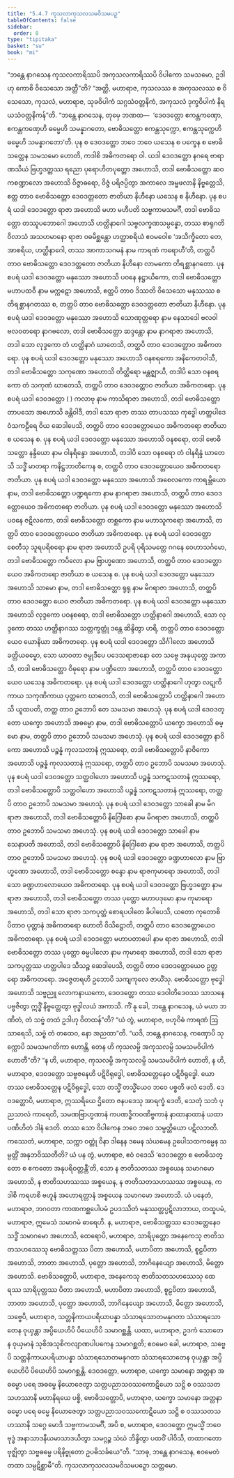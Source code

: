 ```yaml
---
title: "5.4.7 ကုသလာကုသလသမဝိသမပဉှ"
tableOfContents: false
sidebar:
  order: 8
type: "tipitaka"
basket: "su"
book: "mi"
---
```



<DynamicBreadcrumb />

<Division number="156" book="mi">

<Paragraph number="890" book="mi">
“ဘန္တေ နာဂသေန ကုသလကာရိဿပိ အကုသလကာရိဿပိ ဝိပါကော သမသမော, ဥဒါဟု ကောစိ ဝိသေသော အတ္ထီ”တိ? “အတ္ထိ, မဟာရာဇ, ကုသလဿ စ အကုသလဿ စ ဝိသေသော, ကုသလံ, မဟာရာဇ, သုခဝိပါကံ သဂ္ဂသံဝတ္တနိကံ, အကုသလံ ဒုက္ခဝိပါကံ နိရယသံဝတ္တနိကန်”တိ.
</Paragraph>

<Paragraph number="891" book="mi">
“ဘန္တေ နာဂသေန, တုမှေ ဘဏထ—  ‘ဒေဝဒတ္တော ဧကန္တကဏှော, ဧကန္တကဏှေဟိ ဓမ္မေဟိ သမန္နာဂတော, ဗောဓိသတ္တော ဧကန္တသုက္ကော, ဧကန္တသုက္ကေဟိ ဓမ္မေဟိ သမန္နာဂတော’တိ. ပုန စ ဒေဝဒတ္တော ဘဝေ ဘဝေ ယသေန စ ပက္ခေန စ ဗောဓိသတ္တေန သမသမော ဟောတိ, ကဒါစိ အဓိကတရော ဝါ. ယဒါ ဒေဝဒတ္တော နဂရေ ဗာရာဏသိယံ ဗြဟ္မဒတ္တဿ ရညော ပုရောဟိတပုတ္တော အဟောသိ, တဒါ ဗောဓိသတ္တော ဆဝကစဏ္ဍာလော အဟောသိ ဝိဇ္ဇာဓရော, ဝိဇ္ဇံ ပရိဇပ္ပိတွာ အကာလေ အမ္ဗဖလာနိ နိဗ္ဗတ္တေသိ, ဧတ္ထ တာဝ ဗောဓိသတ္တော ဒေဝဒတ္တတော ဇာတိယာ နိဟီနော ယသေန စ နိဟီနော.
</Paragraph>

<Paragraph number="892" book="mi">
ပုန စပရံ ယဒါ ဒေဝဒတ္တော ရာဇာ အဟောသိ မဟာ မဟီပတိ သဗ္ဗကာမသမင်္ဂီ, တဒါ ဗောဓိသတ္တော တဿူပဘောဂေါ အဟောသိ ဟတ္ထိနာဂေါ သဗ္ဗလက္ခဏသမ္ပန္နော, တဿ စာရုဂတိဝိလာသံ အသဟမာနော ရာဇာ ဝဓမိစ္ဆန္တော ဟတ္ထာစရိယံ ဧဝမဝေါစ ‘အသိက္ခိတော တေ, အာစရိယ, ဟတ္ထိနာဂေါ, တဿ အာကာသဂမနံ နာမ ကာရဏံ ကရောဟီ’တိ, တတ္ထပိ တာဝ ဗောဓိသတ္တော ဒေဝဒတ္တတော ဇာတိယာ နိဟီနော လာမကော တိရစ္ဆာနဂတော.
</Paragraph>

<Paragraph number="893" book="mi">
ပုန စပရံ ယဒါ ဒေဝဒတ္တော မနုဿော အဟောသိ ပဝနေ နဋ္ဌာယိကော, တဒါ ဗောဓိသတ္တော မဟာပထဝီ နာမ မက္ကဋော အဟောသိ, ဧတ္ထပိ တာဝ ဒိဿတိ ဝိသေသော မနုဿဿ စ တိရစ္ဆာနဂတဿ စ, တတ္ထပိ တာဝ ဗောဓိသတ္တော ဒေဝဒတ္တတော ဇာတိယာ နိဟီနော.
</Paragraph>

<Paragraph number="894" book="mi">
ပုန စပရံ ယဒါ ဒေဝဒတ္တော မနုဿော အဟောသိ သောဏုတ္တရော နာမ နေသာဒေါ ဗလဝါ ဗလဝတရော နာဂဗလော, တဒါ ဗောဓိသတ္တော ဆဒ္ဒန္တော နာမ နာဂရာဇာ အဟောသိ, တဒါ သော လုဒ္ဒကော တံ ဟတ္ထိနာဂံ ဃာတေသိ, တတ္ထပိ တာဝ ဒေဝဒတ္တောဝ အဓိကတရော.
</Paragraph>

<Paragraph number="895" book="mi">
ပုန စပရံ ယဒါ ဒေဝဒတ္တော မနုဿော အဟောသိ ဝနစရကော အနိကေတဝါသီ, တဒါ ဗောဓိသတ္တော သကုဏော အဟောသိ တိတ္တိရော မန္တဇ္ဈာယီ, တဒါပိ သော ဝနစရကော တံ သကုဏံ ဃာတေသိ, တတ္ထပိ တာဝ ဒေဝဒတ္တောဝ ဇာတိယာ အဓိကတရော.
</Paragraph>

<Paragraph number="896" book="mi">
ပုန စပရံ ယဒါ ဒေဝဒတ္တော ( ) ကလာဗု နာမ ကာသိရာဇာ အဟောသိ, တဒါ ဗောဓိသတ္တော တာပသော အဟောသိ ခန္တိဝါဒီ, တဒါ သော ရာဇာ တဿ တာပသဿ ကုဒ္ဓေါ ဟတ္ထပါဒေ ဝံသကဠီရေ ဝိယ ဆေဒါပေသိ, တတ္ထပိ တာဝ ဒေဝဒတ္တောယေဝ အဓိကတရော ဇာတိယာ စ ယသေန စ.
</Paragraph>

<Paragraph number="897" book="mi">
ပုန စပရံ ယဒါ ဒေဝဒတ္တော မနုဿော အဟောသိ ဝနစရော, တဒါ ဗောဓိသတ္တော နန္ဒိယော နာမ ဝါနရိန္ဒော အဟောသိ, တဒါပိ သော ဝနစရော တံ ဝါနရိန္ဒံ ဃာတေသိ သဒ္ဓိံ မာတရာ ကနိဋ္ဌဘာတိကေန စ, တတ္ထပိ တာဝ ဒေဝဒတ္တောယေဝ အဓိကတရော ဇာတိယာ.
</Paragraph>

<Paragraph number="898" book="mi">
ပုန စပရံ ယဒါ ဒေဝဒတ္တော မနုဿော အဟောသိ အစေလကော ကာရမ္ဘိယော နာမ, တဒါ ဗောဓိသတ္တော ပဏ္ဍရကော နာမ နာဂရာဇာ အဟောသိ, တတ္ထပိ တာဝ ဒေဝဒတ္တောယေဝ အဓိကတရော ဇာတိယာ.
</Paragraph>

<Paragraph number="899" book="mi">
ပုန စပရံ ယဒါ ဒေဝဒတ္တော မနုဿော အဟောသိ ပဝနေ ဇဋိလကော, တဒါ ဗောဓိသတ္တော တစ္ဆကော နာမ မဟာသူကရော အဟောသိ, တတ္ထပိ တာဝ ဒေဝဒတ္တောယေဝ ဇာတိယာ အဓိကတရော.
</Paragraph>

<Paragraph number="900" book="mi">
ပုန စပရံ ယဒါ ဒေဝဒတ္တော စေတီသု သူရပရိစရော နာမ ရာဇာ အဟောသိ ဥပရိ ပုရိသမတ္တေ ဂဂနေ ဝေဟာသင်္ဂမော, တဒါ ဗောဓိသတ္တော ကပိလော နာမ ဗြာဟ္မဏော အဟောသိ, တတ္ထပိ တာဝ ဒေဝဒတ္တောယေဝ အဓိကတရော ဇာတိယာ စ ယသေန စ.
</Paragraph>

<Paragraph number="901" book="mi">
ပုန စပရံ ယဒါ ဒေဝဒတ္တော မနုဿော အဟောသိ သာမော နာမ, တဒါ ဗောဓိသတ္တော ရုရု နာမ မိဂရာဇာ အဟောသိ, တတ္ထပိ တာဝ ဒေဝဒတ္တော ယေဝ ဇာတိယာ အဓိကတရော.
</Paragraph>

<Paragraph number="902" book="mi">
ပုန စပရံ ယဒါ ဒေဝဒတ္တော မနုဿော အဟောသိ လုဒ္ဒကော ပဝနစရော, တဒါ ဗောဓိသတ္တော ဟတ္ထိနာဂေါ အဟောသိ, သော လုဒ္ဒကော တဿ ဟတ္ထိနာဂဿ သတ္တက္ခတ္တုံ ဒန္တေ ဆိန္ဒိတွာ ဟရိ, တတ္ထပိ တာဝ ဒေဝဒတ္တော ယေဝ ယောနိယာ အဓိကတရော.
</Paragraph>

<Paragraph number="903" book="mi">
ပုန စပရံ ယဒါ ဒေဝဒတ္တော သိင်္ဂါလော အဟောသိ ခတ္တိယဓမ္မော, သော ယာဝတာ ဇမ္ဗုဒီပေ ပဒေသရာဇာနော တေ သဗ္ဗေ အနုယုတ္တေ အကာသိ, တဒါ ဗောဓိသတ္တော ဝိဓုရော နာမ ပဏ္ဍိတော အဟောသိ, တတ္ထပိ တာဝ ဒေဝဒတ္တောယေဝ ယသေန အဓိကတရော.
</Paragraph>

<Paragraph number="904" book="mi">
ပုန စပရံ ယဒါ ဒေဝဒတ္တော ဟတ္ထိနာဂေါ ဟုတွာ လဋုကိကာယ သကုဏိကာယ ပုတ္တကေ ဃာတေသိ, တဒါ ဗောဓိသတ္တောပိ ဟတ္ထိနာဂေါ အဟောသိ ယူထပတိ, တတ္ထ တာဝ ဥဘောပိ တေ သမသမာ အဟေသုံ.
</Paragraph>

<Paragraph number="905" book="mi">
ပုန စပရံ ယဒါ ဒေဝဒတ္တော ယက္ခော အဟောသိ အဓမ္မော နာမ, တဒါ ဗောဓိသတ္တောပိ ယက္ခော အဟောသိ ဓမ္မော နာမ, တတ္ထပိ တာဝ ဥဘောပိ သမသမာ အဟေသုံ.
</Paragraph>

<Paragraph number="906" book="mi">
ပုန စပရံ ယဒါ ဒေဝဒတ္တော နာဝိကော အဟောသိ ပဉ္စန္နံ ကုလသတာနံ ဣဿရော, တဒါ ဗောဓိသတ္တောပိ နာဝိကော အဟောသိ ပဉ္စန္နံ ကုလသတာနံ ဣဿရော, တတ္ထပိ တာဝ ဥဘောပိ သမသမာ အဟေသုံ.
</Paragraph>

<Paragraph number="907" book="mi">
ပုန စပရံ ယဒါ ဒေဝဒတ္တော သတ္ထဝါဟော အဟောသိ ပဉ္စန္နံ သကဋသတာနံ ဣဿရော, တဒါ ဗောဓိသတ္တောပိ သတ္ထဝါဟော အဟောသိ ပဉ္စန္နံ သကဋသတာနံ ဣဿရော, တတ္ထပိ တာဝ ဥဘောပိ သမသမာ အဟေသုံ.
</Paragraph>

<Paragraph number="908" book="mi">
ပုန စပရံ ယဒါ ဒေဝဒတ္တော သာခေါ နာမ မိဂရာဇာ အဟောသိ, တဒါ ဗောဓိသတ္တောပိ နိဂြေါဓော နာမ မိဂရာဇာ အဟောသိ, တတ္ထပိ တာဝ ဥဘောပိ သမသမာ အဟေသုံ.
</Paragraph>

<Paragraph number="909" book="mi">
ပုန စပရံ ယဒါ ဒေဝဒတ္တော သာခေါ နာမ သေနာပတိ အဟောသိ, တဒါ ဗောဓိသတ္တောပိ နိဂြေါဓော နာမ ရာဇာ အဟောသိ, တတ္ထပိ တာဝ ဥဘောပိ သမသမာ အဟေသုံ.
</Paragraph>

<Paragraph number="910" book="mi">
ပုန စပရံ ယဒါ ဒေဝဒတ္တော ခဏ္ဍဟာလော နာမ ဗြာဟ္မဏော အဟောသိ, တဒါ ဗောဓိသတ္တော စန္ဒော နာမ ရာဇကုမာရော အဟောသိ, တဒါ သော ခဏ္ဍဟာလောယေဝ အဓိကတရော.
</Paragraph>

<Paragraph number="911" book="mi">
ပုန စပရံ ယဒါ ဒေဝဒတ္တော ဗြဟ္မဒတ္တော နာမ ရာဇာ အဟောသိ, တဒါ ဗောဓိသတ္တော တဿ ပုတ္တော မဟာပဒုမော နာမ ကုမာရော အဟောသိ, တဒါ သော ရာဇာ သကပုတ္တံ စောရပပါတေ ခိပါပေသိ, ယတော ကုတောစိ ပိတာဝ ပုတ္တာနံ အဓိကတရော ဟောတိ ဝိသိဋ္ဌောတိ, တတ္ထပိ တာဝ ဒေဝဒတ္တောယေဝ အဓိကတရော.
</Paragraph>

<Paragraph number="912" book="mi">
ပုန စပရံ ယဒါ ဒေဝဒတ္တော မဟာပတာပေါ နာမ ရာဇာ အဟောသိ, တဒါ ဗောဓိသတ္တော တဿ ပုတ္တော ဓမ္မပါလော နာမ ကုမာရော အဟောသိ, တဒါ သော ရာဇာ သကပုတ္တဿ ဟတ္ထပါဒေ သီသဉ္စ ဆေဒါပေသိ, တတ္ထပိ တာဝ ဒေဝဒတ္တောယေဝ ဥတ္တရော အဓိကတရော.
</Paragraph>

<Paragraph number="913" book="mi">
အဇ္ဇေတရဟိ ဥဘောပိ သကျကုလေ ဇာယိံသု. ဗောဓိသတ္တော ဗုဒ္ဓေါ အဟောသိ သဗ္ဗညူ လောကနာယကော, ဒေဝဒတ္တော တဿ ဒေဝါတိဒေဝဿ သာသနေ ပဗ္ဗဇိတွာ ဣဒ္ဓိံ နိဗ္ဗတ္တေတွာ ဗုဒ္ဓါလယံ အကာသိ. ကိံ နု ခေါ, ဘန္တေ နာဂသေန, ယံ မယာ ဘဏိတံ, တံ သဗ္ဗံ တထံ ဥဒါဟု ဝိတထန်”တိ?
</Paragraph>

<Paragraph number="914" book="mi">
“ယံ တွံ, မဟာရာဇ, ဗဟုဝိဓံ ကာရဏံ ဩသာရေသိ, သဗ္ဗံ တံ တထေဝ, နော အညထာ”တိ. “ယဒိ, ဘန္တေ နာဂသေန, ကဏှောပိ သုက္ကောပိ သမသမဂတိကာ ဟောန္တိ, တေန ဟိ ကုသလမ္ပိ အကုသလမ္ပိ သမသမဝိပါကံ ဟောတီ”တိ? “န ဟိ, မဟာရာဇ, ကုသလမ္ပိ အကုသလမ္ပိ သမသမဝိပါကံ ဟောတိ, န ဟိ, မဟာရာဇ, ဒေဝဒတ္တော သဗ္ဗဇနေဟိ ပဋိဝိရုဒ္ဓေါ, ဗောဓိသတ္တေနေဝ ပဋိဝိရုဒ္ဓေါ. ယော တဿ ဗောဓိသတ္တေန ပဋိဝိရုဒ္ဓေါ, သော တသ္မိံ တသ္မိံယေဝ ဘဝေ ပစ္စတိ ဖလံ ဒေတိ. ဒေဝဒတ္တောပိ, မဟာရာဇ, ဣဿရိယေ ဌိတော ဇနပဒေသု အာရက္ခံ ဒေတိ, သေတုံ သဘံ ပုညသာလံ ကာရေတိ, သမဏဗြာဟ္မဏာနံ ကပဏဒ္ဓိကဝဏိဗ္ဗကာနံ နာထာနာထာနံ ယထာပဏိဟိတံ ဒါနံ ဒေတိ. တဿ သော ဝိပါကေန ဘဝေ ဘဝေ သမ္ပတ္တိယော ပဋိလဘတိ. ကဿေတံ, မဟာရာဇ, သက္ကာ ဝတ္တုံ ဝိနာ ဒါနေန ဒမေန သံယမေန ဥပေါသထကမ္မေန သမ္ပတ္တိံ အနုဘဝိဿတီတိ?
</Paragraph>

<Paragraph number="915" book="mi">
ယံ ပန တွံ, မဟာရာဇ, ဧဝံ ဝဒေသိ ‘ဒေဝဒတ္တော စ ဗောဓိသတ္တော စ ဧကတော အနုပရိဝတ္တန္တီ’တိ, သော န ဇာတိသတဿ အစ္စယေန သမာဂမော အဟောသိ, န ဇာတိသဟဿဿ အစ္စယေန, န ဇာတိသတသဟဿဿ အစ္စယေန, ကဒါစိ ကရဟစိ ဗဟူနံ အဟောရတ္တာနံ အစ္စယေန သမာဂမော အဟောသိ. ယံ ပနေတံ, မဟာရာဇ, ဘဂဝတာ ကာဏကစ္ဆပေါပမံ ဥပဒဿိတံ မနုဿတ္တပ္ပဋိလာဘာယ, တထူပမံ, မဟာရာဇ, ဣမေသံ သမာဂမံ ဓာရေဟိ.
</Paragraph>

<Paragraph number="916" book="mi">
န, မဟာရာဇ, ဗောဓိသတ္တဿ ဒေဝဒတ္တေနေဝ သဒ္ဓိံ သမာဂမော အဟောသိ, ထေရောပိ, မဟာရာဇ, သာရိပုတ္တော အနေကေသု ဇာတိသတသဟဿေသု ဗောဓိသတ္တဿ ပိတာ အဟောသိ, မဟာပိတာ အဟောသိ, စူဠပိတာ အဟောသိ, ဘာတာ အဟောသိ, ပုတ္တော အဟောသိ, ဘာဂိနေယျော အဟောသိ, မိတ္တော အဟောသိ.
</Paragraph>

<Paragraph number="917" book="mi">
ဗောဓိသတ္တောပိ, မဟာရာဇ, အနေကေသု ဇာတိသတသဟဿေသု ထေရဿ သာရိပုတ္တဿ ပိတာ အဟောသိ, မဟာပိတာ အဟောသိ, စူဠပိတာ အဟောသိ, ဘာတာ အဟောသိ, ပုတ္တော အဟောသိ, ဘာဂိနေယျော အဟောသိ, မိတ္တော အဟောသိ, သဗ္ဗေပိ, မဟာရာဇ, သတ္တနိကာယပရိယာပန္နာ သံသာရသောတမနုဂတာ သံသာရသောတေန ဝုယှန္တာ အပ္ပိယေဟိပိ ပိယေဟိပိ သမာဂစ္ဆန္တိ. ယထာ, မဟာရာဇ, ဥဒကံ သောတေန ဝုယှမာနံ သုစိအသုစိကလျာဏပါပကေန သမာဂစ္ဆတိ; ဧဝမေဝ ခေါ, မဟာရာဇ, သဗ္ဗေပိ သတ္တနိကာယပရိယာပန္နာ သံသာရသောတမနုဂတာ သံသာရသောတေန ဝုယှန္တာ အပ္ပိယေဟိပိ ပိယေဟိပိ သမာဂစ္ဆန္တိ. ဒေဝဒတ္တော, မဟာရာဇ, ယက္ခော သမာနော အတ္တနာ အဓမ္မော ပရေ အဓမ္မေ နိယောဇေတွာ သတ္တပညာသဝဿကောဋိယော သဋ္ဌိ စ ဝဿသတသဟဿာနိ မဟာနိရယေ ပစ္စိ, ဗောဓိသတ္တောပိ, မဟာရာဇ, ယက္ခော သမာနော အတ္တနာ ဓမ္မော ပရေ ဓမ္မေ နိယောဇေတွာ သတ္တပညာသဝဿကောဋိယော သဋ္ဌိ စ ဝဿသတသဟဿာနိ သဂ္ဂေ မောဒိ သဗ္ဗကာမသမင်္ဂီ, အပိ စ, မဟာရာဇ, ဒေဝဒတ္တော ဣမသ္မိံ ဘဝေ ဗုဒ္ဓံ အနာသာဒနီယမာသာဒယိတွာ သမဂ္ဂဉ္စ သံဃံ ဘိန္ဒိတွာ ပထဝိံ ပါဝိသိ, တထာဂတော ဗုဇ္ဈိတွာ သဗ္ဗဓမ္မေ ပရိနိဗ္ဗုတော ဥပဓိသင်္ခယေ”တိ. “သာဓု, ဘန္တေ နာဂသေန, ဧဝမေတံ တထာ သမ္ပဋိစ္ဆာမီ”တိ.

</Paragraph>
</Division>

<Paragraph number="918" type="center" book="mi">
ကုသလာကုသလသမဝိသမပဉှော သတ္တမော.
</Paragraph>